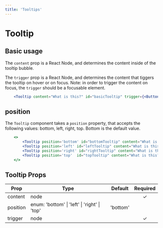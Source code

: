```yaml
---
title: 'Tooltips'
---
```


# Tooltip

## Basic usage

The `content` prop is a React Node, and determines the content inside of the tooltip bubble.

The `trigger` prop is a React Node, and determines the content that tiggers the tooltip on hover or on focus. Note: in order to trigger the content on focus, the `trigger` should be a focusable element.


```.jsx
    <Tooltip content="What is this?" id="basicTooltip" trigger={<Button icon={<QuestionCircleIcon />} variant="link" />} />
```

## position
The `Tooltip` component takes a `position` property, that accepts the following values: bottom, left, right, top. Bottom is the default value.

```.jsx
    <>
        <Tooltip position='bottom' id="bottomTooltip" content="What is this?" trigger={<Button icon={<QuestionCircleIcon />} variant="link" />} />
        <Tooltip position='left' id="leftTooltip" content="What is this?" trigger={<Button icon={<QuestionCircleIcon />} variant="link" />} />
        <Tooltip position='right' id="rightTooltip" content="What is this?" trigger={<Button icon={<QuestionCircleIcon />} variant="link" />} />
        <Tooltip position='top'  id="topTooltip" content="What is this?" trigger={<Button icon={<QuestionCircleIcon />} variant="link" />} />
    </>
```



## Tooltip Props

| Prop     | Type                                                     | Default  | Required |
| -------- | -------------------------------------------------------- | -------- | :------: |
| content  | node                                                     |          | &#10003; |
| position | enum: 'bottom' &#124; 'left' &#124; 'right' &#124; 'top' | 'bottom' |          |
| trigger  | node                                                     |          | &#10003; |